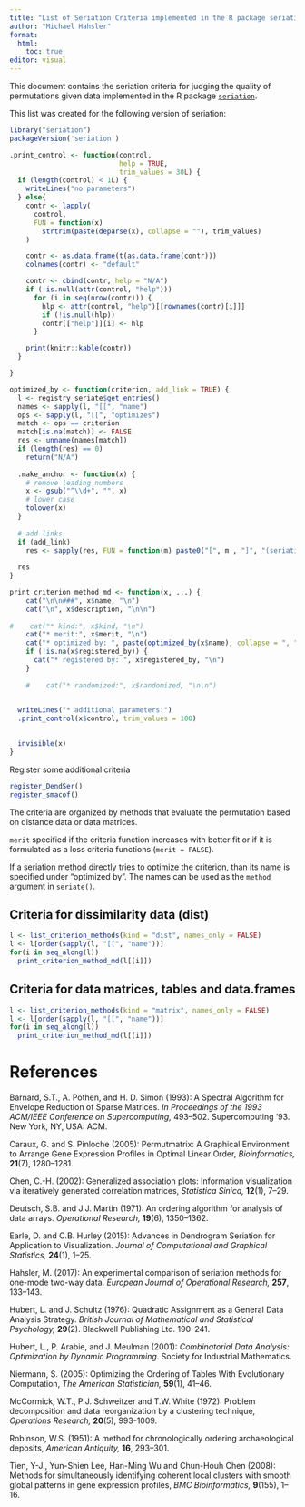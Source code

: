 ```yaml
---
title: "List of Seriation Criteria implemented in the R package seriation"
author: "Michael Hahsler"
format: 
  html:
    toc: true
editor: visual
---
```


This document contains the seriation criteria for judging the quality of permutations given data implemented in the R package [`seriation`](https://github.com/mhahsler/seriation).

This list was created for the following version of seriation:

```r
library("seriation")
packageVersion('seriation')
```

```r
.print_control <- function(control,
                           help = TRUE,
                           trim_values = 30L) {
  if (length(control) < 1L) {
    writeLines("no parameters")
  } else{
    contr <- lapply(
      control,
      FUN = function(x)
        strtrim(paste(deparse(x), collapse = ""), trim_values)
    )

    contr <- as.data.frame(t(as.data.frame(contr)))
    colnames(contr) <- "default"

    contr <- cbind(contr, help = "N/A")
    if (!is.null(attr(control, "help")))
      for (i in seq(nrow(contr))) {
        hlp <- attr(control, "help")[[rownames(contr)[i]]]
        if (!is.null(hlp))
        contr[["help"]][i] <- hlp
      }

    print(knitr::kable(contr))
  }

}

optimized_by <- function(criterion, add_link = TRUE) {
  l <- registry_seriate$get_entries()
  names <- sapply(l, "[[", "name")
  ops <- sapply(l, "[[", "optimizes")
  match <- ops == criterion
  match[is.na(match)] <- FALSE
  res <- unname(names[match])
  if (length(res) == 0) 
    return("N/A")
  
  .make_anchor <- function(x) {
    # remove leading numbers
    x <- gsub("^\\d+", "", x)
    # lower case
    tolower(x)
  }
  
  # add links 
  if (add_link)
    res <- sapply(res, FUN = function(m) paste0("[", m , "]", "(seriation_methods.html#", .make_anchor(m), ")"))
  
  res
}

print_criterion_method_md <- function(x, ...) {
    cat("\n\n###", x$name, "\n")
    cat("\n", x$description, "\n\n")
  
#    cat("* kind:", x$kind, "\n")
    cat("* merit:", x$merit, "\n")
    cat("* optimized by: ", paste(optimized_by(x$name), collapse = ", "), "\n")
    if (!is.na(x$registered_by)) {
      cat("* registered by: ", x$registered_by, "\n")
    }
    
    #    cat("* randomized:", x$randomized, "\n\n")
    

  writeLines("* additional parameters:")
  .print_control(x$control, trim_values = 100)

  
  invisible(x)
}

```

Register some additional criteria

```r
register_DendSer()
register_smacof()
```

The criteria are organized by methods that evaluate the permutation based on distance data or data matrices.

`merit` specified if the criteria function increases with better fit or if it is formulated as a loss criteria functions (`merit = FALSE`).

If a seriation method directly tries to optimize the criterion, than its name is specified under "optimized by". The names can be used as the `method` argument in `seriate()`.

## Criteria for dissimilarity data (dist)

```r
l <- list_criterion_methods(kind = "dist", names_only = FALSE)
l <- l[order(sapply(l, "[[", "name"))]
for(i in seq_along(l))
  print_criterion_method_md(l[[i]])
```

## Criteria for data matrices, tables and data.frames

```r
l <- list_criterion_methods(kind = "matrix", names_only = FALSE)
l <- l[order(sapply(l, "[[", "name"))]
for(i in seq_along(l))
  print_criterion_method_md(l[[i]])
```

# References

Barnard, S.T., A. Pothen, and H. D. Simon (1993): A Spectral Algorithm for Envelope Reduction of Sparse Matrices. *In Proceedings of the 1993 ACM/IEEE Conference on Supercomputing,* 493--502. Supercomputing '93. New York, NY, USA: ACM.

Caraux, G. and S. Pinloche (2005): Permutmatrix: A Graphical Environment to Arrange Gene Expression Profiles in Optimal Linear Order, *Bioinformatics,* **21**(7), 1280--1281.

Chen, C.-H. (2002): Generalized association plots: Information visualization via iteratively generated correlation matrices, *Statistica Sinica,* **12**(1), 7--29.

Deutsch, S.B. and J.J. Martin (1971): An ordering algorithm for analysis of data arrays. *Operational Research,* **19**(6), 1350--1362. \doi{10.1287/opre.19.6.1350}

Earle, D. and C.B. Hurley (2015): Advances in Dendrogram Seriation for Application to Visualization. *Journal of Computational and Graphical Statistics,* **24**(1), 1--25. \doi{10.1080/10618600.2013.874295}

Hahsler, M. (2017): An experimental comparison of seriation methods for one-mode two-way data. *European Journal of Operational Research,* **257**, 133--143. \doi{10.1016/j.ejor.2016.08.066}

Hubert, L. and J. Schultz (1976): Quadratic Assignment as a General Data Analysis Strategy. *British Journal of Mathematical and Statistical Psychology,* **29**(2). Blackwell Publishing Ltd. 190--241. \doi{10.1111/j.2044-8317.1976.tb00714.x}

Hubert, L., P. Arabie, and J. Meulman (2001): *Combinatorial Data Analysis: Optimization by Dynamic Programming.* Society for Industrial Mathematics. \doi{10.1137/1.9780898718553}

Niermann, S. (2005): Optimizing the Ordering of Tables With Evolutionary Computation, *The American Statistician,* **59**(1), 41--46. \doi{10.1198/000313005X22770}

McCormick, W.T., P.J. Schweitzer and T.W. White (1972): Problem decomposition and data reorganization by a clustering technique, *Operations Research,* **20**(5), 993-1009. \doi{10.1287/opre.20.5.993}

Robinson, W.S. (1951): A method for chronologically ordering archaeological deposits, *American Antiquity,* **16**, 293--301. \doi{10.2307/276978}

Tien, Y-J., Yun-Shien Lee, Han-Ming Wu and Chun-Houh Chen (2008): Methods for simultaneously identifying coherent local clusters with smooth global patterns in gene expression profiles, *BMC Bioinformatics,* **9**(155), 1--16. \doi{10.1186/1471-2105-9-155}

